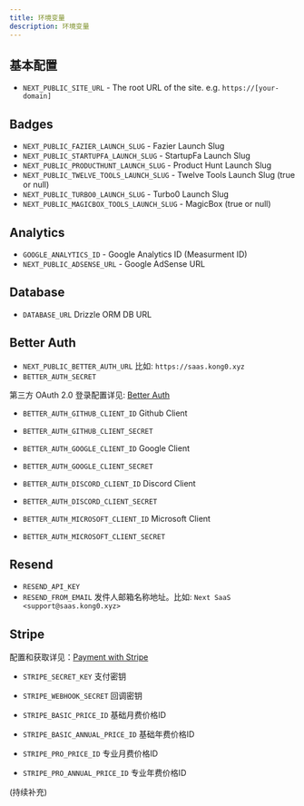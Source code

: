 ```yaml
---
title: 环境变量
description: 环境变量
---
```

 
## 基本配置

- `NEXT_PUBLIC_SITE_URL` - The root URL of the site. e.g. `https://[your-domain]`

## Badges

- `NEXT_PUBLIC_FAZIER_LAUNCH_SLUG` - Fazier Launch Slug
- `NEXT_PUBLIC_STARTUPFA_LAUNCH_SLUG` - StartupFa Launch Slug
- `NEXT_PUBLIC_PRODUCTHUNT_LAUNCH_SLUG` - Product Hunt Launch Slug
- `NEXT_PUBLIC_TWELVE_TOOLS_LAUNCH_SLUG` - Twelve Tools Launch Slug (true or null)
- `NEXT_PUBLIC_TURBO0_LAUNCH_SLUG` - Turbo0 Launch Slug
- `NEXT_PUBLIC_MAGICBOX_TOOLS_LAUNCH_SLUG` - MagicBox (true or null)

## Analytics

- `GOOGLE_ANALYTICS_ID` - Google Analytics ID (Measurment ID)
- `NEXT_PUBLIC_ADSENSE_URL` - Google AdSense URL

## Database 

- `DATABASE_URL` Drizzle ORM DB URL

## Better Auth

- `NEXT_PUBLIC_BETTER_AUTH_URL`  比如: `https://saas.kong0.xyz`
- `BETTER_AUTH_SECRET`

第三方 OAuth 2.0 登录配置详见: [Better Auth](/docs/deploy/better-auth)

- `BETTER_AUTH_GITHUB_CLIENT_ID` Github Client
- `BETTER_AUTH_GITHUB_CLIENT_SECRET`

- `BETTER_AUTH_GOOGLE_CLIENT_ID` Google Client
- `BETTER_AUTH_GOOGLE_CLIENT_SECRET`

- `BETTER_AUTH_DISCORD_CLIENT_ID` Discord Client
- `BETTER_AUTH_DISCORD_CLIENT_SECRET`

- `BETTER_AUTH_MICROSOFT_CLIENT_ID` Microsoft Client
- `BETTER_AUTH_MICROSOFT_CLIENT_SECRET`

## Resend
- `RESEND_API_KEY`
- `RESEND_FROM_EMAIL` 发件人邮箱名称地址。比如: `Next SaaS <support@saas.kong0.xyz>`

## Stripe

配置和获取详见：[Payment with Stripe](/docs/int/stripe)

- `STRIPE_SECRET_KEY` 支付密钥
- `STRIPE_WEBHOOK_SECRET` 回调密钥

- `STRIPE_BASIC_PRICE_ID` 基础月费价格ID
- `STRIPE_BASIC_ANNUAL_PRICE_ID` 基础年费价格ID
- `STRIPE_PRO_PRICE_ID` 专业月费价格ID
- `STRIPE_PRO_ANNUAL_PRICE_ID` 专业年费价格ID

(持续补充)